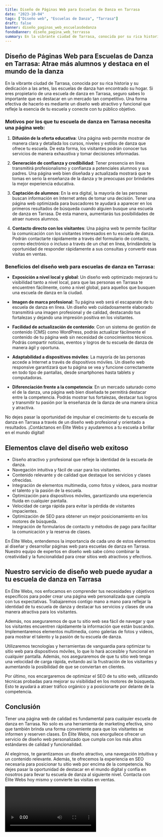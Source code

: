 ```yaml
---
title: Diseño de Páginas Web para Escuelas de Danza en Tarrasa
date: "2023-10-04"
tags: ["Diseño web", "Escuelas de Danza", "Tarrasa"]
draft: false
banner: diseño_paginas_web_escuelasdedanza
fondoBanner: diseño_pagina_web_terrassa
summary: En la vibrante ciudad de Tarrasa, conocida por su rica historia y su dedicación a las artes, las escuelas de danza han encontrado su hogar. Si eres propietario de una escuela de danza en Tarrasa, seguro sabes lo importante que es destacar en un mercado tan competitivo. Una forma efectiva de hacerlo es mediante un diseño web atractivo y funcional que refleje la esencia de tu escuela y conecte con tu público objetivo.
---
```



## Diseño de Páginas Web para Escuelas de Danza en Tarrasa: Atrae más alumnos y destaca en el mundo de la danza

En la vibrante ciudad de Tarrasa, conocida por su rica historia y su dedicación a las artes, las escuelas de danza han encontrado su hogar. Si eres propietario de una escuela de danza en Tarrasa, seguro sabes lo importante que es destacar en un mercado tan competitivo. Una forma efectiva de hacerlo es mediante un diseño web atractivo y funcional que refleje la esencia de tu escuela y conecte con tu público objetivo.

### Motivos por los que tu escuela de danza en Tarrasa necesita una página web:

1. **Difusión de la oferta educativa**: Una página web permite mostrar de manera clara y detallada los cursos, niveles y estilos de danza que ofrece tu escuela. De esta forma, los visitantes podrán conocer tus servicios de manera exhaustiva y tomar decisiones informadas.

2. **Generación de confianza y credibilidad**: Tener presencia en línea transmitirá profesionalismo y confianza a potenciales alumnos y sus padres. Una página web bien diseñada y actualizada mostrará que te tomas en serio la enseñanza de la danza y te preocupas por brindarles la mejor experiencia educativa.

3. **Captación de alumnos**: En la era digital, la mayoría de las personas buscan información en Internet antes de tomar una decisión. Tener una página web optimizada para buscadores te ayudará a aparecer en los primeros resultados de búsqueda cuando alguien busque una escuela de danza en Tarrasa. De esta manera, aumentarás tus posibilidades de atraer nuevos alumnos.

4. **Contacto directo con los visitantes**: Una página web te permite facilitar la comunicación con los visitantes interesados en tu escuela de danza. Podrán contactarte rápidamente a través del formulario de contacto, correo electrónico o incluso a través de un chat en línea, brindándote la oportunidad de responder rápidamente a sus consultas y convertir esas visitas en ventas.

### Beneficios del diseño web para escuelas de danza en Tarrasa:

- **Exposición a nivel local y global**: Un diseño web optimizado mejorará tu visibilidad tanto a nivel local, para que las personas en Tarrasa te encuentren fácilmente, como a nivel global, para aquellos que busquen una escuela de danza en la ciudad.

- **Imagen de marca profesional**: Tu página web será el escaparate de tu escuela de danza en línea. Un diseño web cuidadosamente elaborado transmitirá una imagen profesional y de calidad, destacando tus fortalezas y dejando una impresión positiva en los visitantes.

- **Facilidad de actualización de contenido**: Con un sistema de gestión de contenido (CMS) como WordPress, podrás actualizar fácilmente el contenido de tu página web sin necesidad de conocimientos técnicos. Podrás compartir noticias, eventos y logros de tu escuela de danza de manera ágil y oportuna.

- **Adaptabilidad a dispositivos móviles**: La mayoría de las personas accede a Internet a través de dispositivos móviles. Un diseño web responsive garantizará que tu página se vea y funcione correctamente en todo tipo de pantallas, desde smartphones hasta tablets y computadoras.

- **Diferenciación frente a la competencia**: En un mercado saturado como el de la danza, una página web bien diseñada te permitirá destacar entre la competencia. Podrás mostrar tus fortalezas, destacar tus logros y transmitir tu pasión por la enseñanza de la danza de una manera única y atractiva.

No dejes pasar la oportunidad de impulsar el crecimiento de tu escuela de danza en Tarrasa a través de un diseño web profesional y orientado a resultados. ¡Contáctanos en Élite Webs y ayudaremos a tu escuela a brillar en el mundo digital!

<GifSeo />

<Cta />

## Elementos clave del diseño web exitoso

- Diseño atractivo y profesional que refleje la identidad de la escuela de danza.
- Navegación intuitiva y fácil de usar para los visitantes.
- Contenido relevante y de calidad que destaque los servicios y clases ofrecidas.
- Integración de elementos multimedia, como fotos y videos, para mostrar el talento y la pasión de la escuela.
- Optimización para dispositivos móviles, garantizando una experiencia fluida en cualquier pantalla.
- Velocidad de carga rápida para evitar la pérdida de visitantes impacientes.
- Optimización de SEO para obtener un mejor posicionamiento en los motores de búsqueda.
- Integración de formularios de contacto y métodos de pago para facilitar la comunicación y la reserva de clases.

En Élite Webs, entendemos la importancia de cada uno de estos elementos al diseñar y desarrollar páginas web para escuelas de danza en Tarrasa. Nuestro equipo de expertos en diseño web sabe cómo combinar la creatividad y la funcionalidad para crear sitios web atractivos y efectivos.

## Nuestro servicio de diseño web puede ayudar a tu escuela de danza en Tarrasa

En Élite Webs, nos enfocamos en comprender tus necesidades y objetivos específicos para poder crear una página web personalizada que cumpla con tus expectativas. Trabajaremos contigo mano a mano para reflejar la identidad de tu escuela de danza y destacar tus servicios y clases de una manera atractiva para los visitantes.

Además, nos aseguraremos de que tu sitio web sea fácil de navegar y que los visitantes encuentren rápidamente la información que están buscando. Implementaremos elementos multimedia, como galerías de fotos y videos, para mostrar el talento y la pasión de tu escuela de danza.

Utilizaremos tecnologías y herramientas de vanguardia para optimizar tu sitio web para dispositivos móviles, lo que lo hará accesible y funcional en cualquier pantalla. Además, nos aseguraremos de que tu sitio web tenga una velocidad de carga rápida, evitando así la frustración de los visitantes y aumentando la posibilidad de que se conviertan en clientes.

Por último, nos encargaremos de optimizar el SEO de tu sitio web, utilizando técnicas probadas para mejorar su visibilidad en los motores de búsqueda. Esto te ayudará a atraer tráfico orgánico y a posicionarte por delante de la competencia.

## Conclusión

Tener una página web de calidad es fundamental para cualquier escuela de danza en Tarrasa. No solo es una herramienta de marketing efectiva, sino que también brinda una forma conveniente para que los visitantes se informen y reserven clases. En Élite Webs, nos enorgullece ofrecer un servicio de diseño web personalizado que cumpla con los más altos estándares de calidad y funcionalidad.

Al elegirnos, te garantizamos un diseño atractivo, una navegación intuitiva y un contenido relevante. Además, te ofrecemos la experiencia en SEO necesaria para posicionar tu sitio web por encima de la competencia. No dejes pasar la oportunidad de destacar en el mundo digital y confía en nosotros para llevar tu escuela de danza al siguiente nivel. Contacta con Élite Webs hoy mismo y convierte las visitas en ventas.

<Video />

<CtaBot job="Escuelas de Danza" city="Tarrasa" />

<Gmaps query="Tarrasa+españa+maps" />
